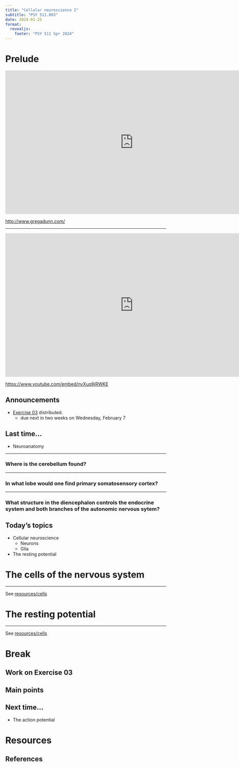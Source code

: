 ```yaml
---
title: "Cellular neuroscience I"
subtitle: "PSY 511.003"
date: 2024-01-25
format: 
  revealjs:
    footer: "PSY 511 Spr 2024"
---
```


# Prelude

<div class="centered">
<iframe src="https://player.vimeo.com/video/210206930" width="800" height="450" frameborder="0" allowfullscreen></iframe>

<http://www.gregadunn.com/>
</div>

---

<iframe width="800" height="450" src="https://www.youtube.com/embed/nvXuq9jRWKE" frameborder="0" allowfullscreen></iframe>

<https://www.youtube.com/embed/nvXuq9jRWKE>


## Announcements

- [[Exercise 03](../exercises/ex03.qmd) distributed.]{.green_assigned}
  - due next in two weeks [on Wednesday, February 7]{.orange_due}

## Last time...

- Neuroanatomy

---

### Where is the cerebellum found?

---

### In what lobe would one find primary somatosensory cortex?

---

### What structure in the diencephalon controls the endocrine system and both branches of the autonomic nervous sytem?

## Today's topics

- Cellular neuroscience
  - Neurons
  - Glia
- The resting potential

# The cells of the nervous system

---

See [resources/cells](../resources/cells.html)

# The resting potential

---

See [resources/cells](../resources/cells.qmd#neurophysiology)

# Break

## Work on Exercise 03

## Main points

## Next time...

- The action potential

# Resources

## References
